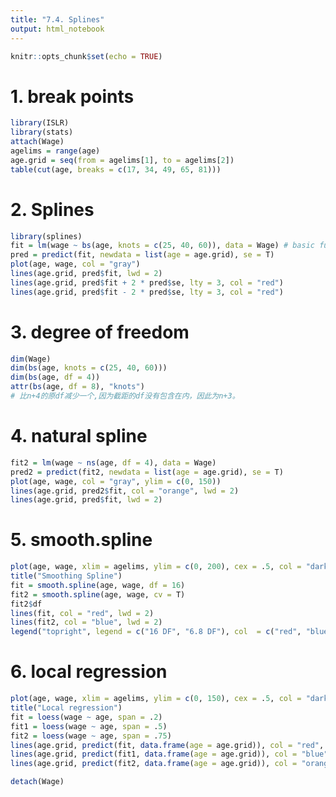 ```yaml
---
title: "7.4. Splines"
output: html_notebook
---
```



```r
knitr::opts_chunk$set(echo = TRUE)
```

# 1. break points
```r
library(ISLR)
library(stats)
attach(Wage)
agelims = range(age)
age.grid = seq(from = agelims[1], to = agelims[2])
table(cut(age, breaks = c(17, 34, 49, 65, 81)))
```

# 2. Splines
```r
library(splines)
fit = lm(wage ~ bs(age, knots = c(25, 40, 60)), data = Wage) # basic function
pred = predict(fit, newdata = list(age = age.grid), se = T)
plot(age, wage, col = "gray")
lines(age.grid, pred$fit, lwd = 2)
lines(age.grid, pred$fit + 2 * pred$se, lty = 3, col = "red")
lines(age.grid, pred$fit - 2 * pred$se, lty = 3, col = "red")
```

# 3. degree of freedom
```r
dim(Wage)
dim(bs(age, knots = c(25, 40, 60)))
dim(bs(age, df = 4))
attr(bs(age, df = 8), "knots") 
# 比n+4的原df减少一个,因为截距的df没有包含在内，因此为n+3。
```
# 4. natural spline
```r
fit2 = lm(wage ~ ns(age, df = 4), data = Wage)
pred2 = predict(fit2, newdata = list(age = age.grid), se = T)
plot(age, wage, col = "gray", ylim = c(0, 150))
lines(age.grid, pred2$fit, col = "orange", lwd = 2)
lines(age.grid, pred$fit, lwd = 2)
```

# 5. smooth.spline 
```r
plot(age, wage, xlim = agelims, ylim = c(0, 200), cex = .5, col = "darkgrey")
title("Smoothing Spline")
fit = smooth.spline(age, wage, df = 16)
fit2 = smooth.spline(age, wage, cv = T)
fit2$df
lines(fit, col = "red", lwd = 2)
lines(fit2, col = "blue", lwd = 2)
legend("topright", legend = c("16 DF", "6.8 DF"), col  = c("red", "blue"), lty = 1, lwd = 2, cex = .8)
```
# 6. local regression

```r
plot(age, wage, xlim = agelims, ylim = c(0, 150), cex = .5, col = "darkgrey")
title("Local regression")
fit = loess(wage ~ age, span = .2)
fit1 = loess(wage ~ age, span = .5)
fit2 = loess(wage ~ age, span = .75)
lines(age.grid, predict(fit, data.frame(age = age.grid)), col = "red", lwd = 2)
lines(age.grid, predict(fit1, data.frame(age = age.grid)), col = "blue", lwd = 2)
lines(age.grid, predict(fit2, data.frame(age = age.grid)), col = "orange", lwd = 2)
```

```r
detach(Wage)
```

